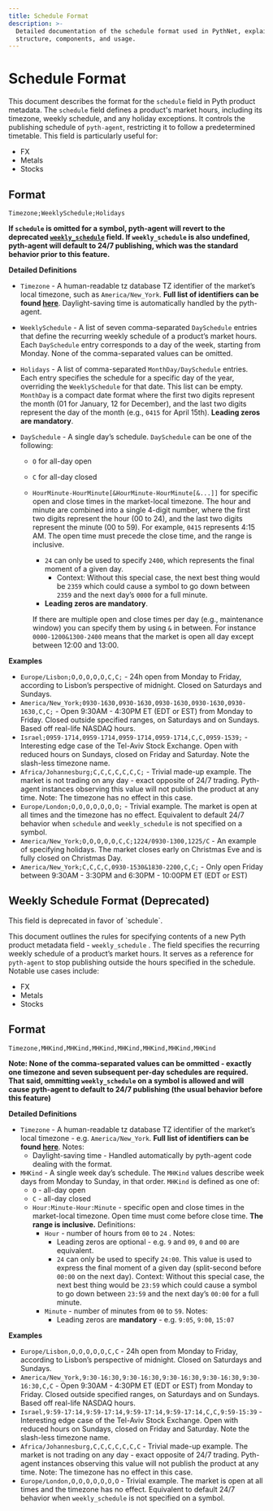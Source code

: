 ```yaml
---
title: Schedule Format
description: >-
  Detailed documentation of the schedule format used in PythNet, explaining the
  structure, components, and usage.
---
```


# Schedule Format

This document describes the format for the `schedule` field in Pyth product metadata.
The `schedule` field defines a product's market hours, including its timezone, weekly schedule, and any holiday exceptions.
It controls the publishing schedule of `pyth-agent`, restricting it to follow a predetermined timetable.
This field is particularly useful for:

- FX
- Metals
- Stocks

## Format

```plain
Timezone;WeeklySchedule;Holidays
```

**If `schedule` is omitted for a symbol, pyth-agent will revert to the deprecated [`weekly_schedule`](schedule-format#weekly-schedule-format-deprecated) field.
If `weekly_schedule` is also undefined, pyth-agent will default to 24/7 publishing, which was the standard behavior prior to this feature.**

**Detailed Definitions**

- `Timezone` - A human-readable tz database TZ identifier of the market’s local timezone, such as `America/New_York`.
  **Full list of identifiers can be found [here](https://en.wikipedia.org/wiki/List_of_tz_database_time_zones)**.
  <Callout type="info">
    Daylight-saving time is automatically handled by the pyth-agent.
  </Callout>
- `WeeklySchedule` - A list of seven comma-separated `DaySchedule` entries that define the recurring weekly schedule of a product’s market hours.
  Each `DaySchedule` entry corresponds to a day of the week, starting from Monday.
  None of the comma-separated values can be omitted.
- `Holidays` - A list of comma-separated `MonthDay/DaySchedule` entries.
  Each entry specifies the schedule for a specific day of the year, overriding the `WeeklySchedule` for that date.
  This list can be empty. `MonthDay` is a compact date format where the first two digits represent the month (01 for January, 12 for December),
  and the last two digits represent the day of the month (e.g., `0415` for April 15th). **Leading zeros are mandatory**.
- `DaySchedule` - A single day’s schedule. `DaySchedule` can be one of the following:

  - `O` for all-day open
  - `C` for all-day closed
  - `HourMinute-HourMinute[&HourMinute-HourMinute[&...]]` for specific open and close times in the market-local timezone.
    The hour and minute are combined into a single 4-digit number, where the first two digits represent the hour (00 to 24),
    and the last two digits represent the minute (00 to 59).
    For example, `0415` represents 4:15 AM. The open time must precede the close time, and the range is inclusive.

    - `24` can only be used to specify `2400`, which represents the final moment of a given day.
      - Context: Without this special case, the next best thing would be `2359` which could cause a symbol to go down between `2359` and the next day’s `0000` for a full minute.
    - **Leading zeros are mandatory**.

    If there are multiple open and close times per day (e.g., maintenance window) you can specify them by using `&` in between. For instance `0000-1200&1300-2400` means that the
    market is open all day except between 12:00 and 13:00.

**Examples**

- `Europe/Lisbon;O,O,O,O,O,C,C;` - 24h open from Monday to Friday, according to Lisbon’s perspective of midnight. Closed on Saturdays and Sundays.
- `America/New_York;0930-1630,0930-1630,0930-1630,0930-1630,0930-1630,C,C;` - Open 9:30AM - 4:30PM ET (EDT or EST)
  from Monday to Friday. Closed outside specified ranges, on Saturdays and on Sundays. Based off real-life NASDAQ hours.
- `Israel;0959-1714,0959-1714,0959-1714,0959-1714,C,C,0959-1539;` - Interesting edge case of the Tel-Aviv Stock Exchange. Open with reduced hours on Sundays, closed on Friday and Saturday. Note the slash-less timezone name.
- `Africa/Johannesburg;C,C,C,C,C,C,C;` - Trivial made-up example. The market is not trading on any day - exact opposite of 24/7 trading. Pyth-agent instances observing this value will not publish the product at any time. Note: The timezone has no effect in this case.
- `Europe/London;O,O,O,O,O,O,O;` - Trivial example. The market is open at all times and the timezone has no effect. Equivalent to default 24/7 behavior when `schedule` and `weekly_schedule` is not specified on a symbol.
- `America/New_York;O,O,O,O,O,C,C;1224/0930-1300,1225/C` - An example of specifying holidays. The market closes early on Christmas Eve and is fully closed on Christmas Day.
- `America/New_York;C,C,C,C,0930-1530&1830-2200,C,C;` - Only open Friday between 9:30AM - 3:30PM and 6:30PM - 10:00PM ET (EDT or EST)

## Weekly Schedule Format (Deprecated)

<Callout type="warning" emoji="⚠️">
  This field is deprecated in favor of `schedule`.
</Callout>

This document outlines the rules for specifying contents of a new Pyth product metadata field - `weekly_schedule` . The field specifies the recurring weekly schedule of a product’s market hours. It serves as a reference for `pyth-agent` to stop publishing outside the hours specified in the schedule. Notable use cases include:

- FX
- Metals
- Stocks

## Format

```plain
Timezone,MHKind,MHKind,MHKind,MHKind,MHKind,MHKind,MHKind
```

**Note: None of the comma-separated values can be ommitted - exactly one timezone and seven subsequent per-day schedules are required. That said, ommitting `weekly_schedule` on a symbol is allowed and will cause pyth-agent to default to 24/7 publishing (the usual behavior before this feature)**

**Detailed Definitions**

- `Timezone` - A human-readable tz database TZ identifier of the market’s local timezone - e.g. `America/New_York`. **Full list of identifiers can be found [here](https://en.wikipedia.org/wiki/List_of_tz_database_time_zones)**. Notes:
  - Daylight-saving time - Handled automatically by pyth-agent code dealing with the format.
- `MHKind` - A single week day’s schedule. The `MHKind` values describe week days from Monday to Sunday, in that order. `MHKind` is defined as one of:
  - `O` - all-day open
  - `C` - all-day closed
  - `Hour:Minute-Hour:Minute` - specific open and close times in the market-local timezone. Open time must come before close time. **The range is inclusive.** Definitions:
    - `Hour` - number of hours from `00` to `24` . Notes:
      - Leading zeros are optional - e.g. `9` and `09`, `0` and `00` are equivalent.
      - `24` can only be used to specify `24:00`. This value is used to express the final moment of a given day (split-second before `00:00` on the next day). Context: Without this special case, the next best thing would be `23:59` which could cause a symbol to go down between `23:59` and the next day’s `00:00` for a full minute.
    - `Minute` - number of minutes from `00` to `59`. Notes:
      - Leading zeros are **mandatory** - e.g. `9:05`, `9:00`, `15:07`

**Examples**

- `Europe/Lisbon,O,O,O,O,O,C,C` - 24h open from Monday to Friday, according to Lisbon’s perspective of midnight. Closed on Saturdays and Sundays.
- `America/New_York,9:30-16:30,9:30-16:30,9:30-16:30,9:30-16:30,9:30-16:30,C,C` - Open 9:30AM - 4:30PM ET (EDT or EST) from Monday to Friday. Closed outside specified ranges, on Saturdays and on Sundays. Based off real-life NASDAQ hours.
- `Israel,9:59-17:14,9:59-17:14,9:59-17:14,9:59-17:14,C,C,9:59-15:39` - Interesting edge case of the Tel-Aviv Stock Exchange. Open with reduced hours on Sundays, closed on Friday and Saturday. Note the slash-less timezone name.
- `Africa/Johannesburg,C,C,C,C,C,C,C` - Trivial made-up example. The market is not trading on any day - exact opposite of 24/7 trading. Pyth-agent instances observing this value will not publish the product at any time. Note: The timezone has no effect in this case.
- `Europe/London,O,O,O,O,O,O,O` - Trivial example. The market is open at all times and the timezone has no effect. Equivalent to default 24/7 behavior when `weekly_schedule` is not specified on a symbol.
